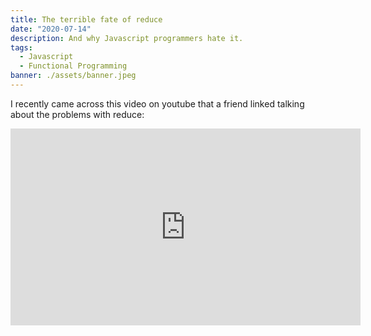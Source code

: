 ```yaml
---
title: The terrible fate of reduce
date: "2020-07-14"
description: And why Javascript programmers hate it.
tags:
  - Javascript
  - Functional Programming
banner: ./assets/banner.jpeg
---
```



I recently came across this video on youtube that a friend linked talking about the problems with reduce:

<WideMedia>

<iframe
  class="w-full"
  width="560"
  height="315"
  src="https://www.youtube-nocookie.com/embed/qaGjS7-qWzg"
  frameborder="0"
  allow="accelerometer; autoplay; encrypted-media; gyroscope; picture-in-picture"
  allowfullscreen
/>

</WideMedia>

and it gave me some conflicting thoughts which got me thinking. Why is it that the tool that plays such a crucial part in functional programming so hated by experienced developers? Of course, debating menial stuff is a programmer's favorite pastime but the `reduce` argument seems to be popping up every single time someone suggests using reduce to solve a problem.

<div class="flex justify-center">

<blockquote class="twitter-tweet" data-dnt="true" data-theme="dark">
  <p lang="en" dir="ltr">
    All code using array.reduce should be rewritten without array.reduce so
    it&#39;s readable by humans *mutes thread*
  </p>
  &mdash; Jake Archibald (@jaffathecake) <a href="https://twitter.com/jaffathecake/status/1213077702300852224?ref_src=twsrc%5Etfw">January 3, 2020</a>
</blockquote> <script
  async
  src="https://platform.twitter.com/widgets.js"
  charset="utf-8"
></script>

</div>


Before continuing, lets briefly go over what `reduce` actually is

```ts {lines:true}
function sumNumbers(numbers: number[]) {
  return numbers.reduce((sum, num) => sum + num, 0)
}
```

Here, `reduce` simply takes a list of numbers and goes over them, while changing the accumulator for the next iteration. This is, of course, an oversimplified example but the basic idea is that you have a generic list of items, and there's an accumulator of some data type that is updated in each iteration. In that case, what's so bad about it?

## Hate the player, not the game

From the video and the discussions I've had with people online, it seems like a lot of the hate that's directed towards reduce is that it's easy to abuse. There are a lot of ways to use reduce in ways it wasn't meant to be used, though you could say that it's possible to blame a lot of different things with that reasoning. It's not the function itself that's problematic, it's just ways that people use it. On one hand that's true and doesn't make reduce itself bad, but on the other, programmers read other programmers code and the way people use tools affects the way it's viewed as well.

But the story of `reduce` starts way before Javascript, so lets take a look at the origins of reduce itself and why it feels like a monstrosity to developers.

## Functional Origins

Reduce is actually somewhat of a more modern name for the same concept found in many functional languages referred to as a `fold`. Like many other popular features like lambdas and higher order functions, the idea of folding is borrowed from languages like Haskell and Lisp because they are very convenient to use in those languages.

However, I want to argue that the convenience of functions and concepts in paradigms aren't solely based on the merit of the idea itself, but are closely tied to how they fit within the paradigm they're used in.

Consider the `Array.prototype.flat` rewritten in Typescript that's written using reduce

```ts {lines:true}
function flat<T>(arrays: T[][]): T[] {
  return arrays.reduce((all, arr) => all.concat(arr), [])
}
```

It's not too bad, I would argue reduce is the right tool for a function like this, and now the same function written with a regular for loop

```ts {lines:true}
function flat<T>(arrays: T[][]): T[] {
  const out: T[] = []
  for (const arr of arrays) {
    out.push(...arr)
  }

  return out
}
```

You could argue that the for loop version is longer-ish or that the reduce doesn't give you any benefit and both of those would be reasonable thoughts. If reduce is such a "good" concept, why is this a controversial argument? Higher order functions are a good concept and we don't spend nearly as much time debating those.

The answer to this is in how JS and other popular languages try to fit features that don't work well in non-functional paradigms in their language.

## Reduce sucks but fold is king

```hs
flat :: [[a]] -> [a]
flat = foldl (++) []
```

This is the Haskell version of the same function above and it looks... comical in comparison. Some questions that may arise in reader's mind when looking at this example are:

1. How is this so much shorter than the JS version?
2. <span class="flex-row items-center flex">
     What the hell is going on here?
     <img
       src="../../assets/emotes/asanaconfused.gif"
       height="30"
       className="ml-2"
       alt="sana confused"
     />
   </span>

We're essentially doing the exact same thing as the first one JS example

```hs
flat :: [[a]] -> [a]
```

We're stating that a `flat` function takes an input of 2 nested arrays and returns a singly nested array:

```hs
flat = foldl (++) []
```

And that flat is defined as a reduce of the input where the function is `(++)` (array concatenation) and the initial value is `[]`, an empty array.

The reason why this is so much shorter than the JS counterpart doesn't actually have anything to do with Haskell specific syntax. It's possible to write reduce in this exact way in Javascript

```ts {lines: true}
const flat = arr => reduce(concat)([])(arr)
// or we can reduce this definition to just
const flat = reduce(concat)([])

flat([
  [1, 2, 3],
  [4, 5],
])
// [1, 2, 3, 4, 5]
```

But we choose not to because it doesn't feel natural in JS (Also Typescript, as of today with 3.9 isn't able to infer types of curried functions very well but that's a different story). If you're an epic category theorist this is fine but it can be a problem if your coworker submits a pull request with code above and you can't help but feel like he's challenging you to a high IQ competition. It seems like a big part of the debate revolves around people who are used to a functional style trying to shoehorn functional patterns into every language they use vs js programmers who are either not familiar with FP or don't want to use it in JS.

### So what do we do

It seems like the syntax alone does not solve this problem. Fold/Reduce seems to be a good concept that works in the right languages, but not so much in javascript.


<Callout title="Warning">
  Opinion ahead!
</Callout>

I think reduce is fine to use, don't try to use it like you're writing Haskell but the idea is valuable. If your code is too smart, that's a problem that goes beyond just reduce. Reduce is innocent.

I also think Javascript should have put the seed value of reduce as the first argument, not the second. In functional languages with currying, it's valuable to have the seed value as the second argument because your code is more modular when you leave the data to be inputted last so you can pass it as an argument later, but this has no use with JS. It would've been much better to have reduce that goes:

```ts
function sum(nums: number[]): number {
  return number.reduce(0, (all, num) => {
    return all + num
  })
}
```

This way the initial value and the function are all in the same place and you don't have to go up and down the function call to see what you're working with.

In essence, just be responsible with your code and it doesn't matter whether you're using reduce or the fancy function from next hot new paradigm.
